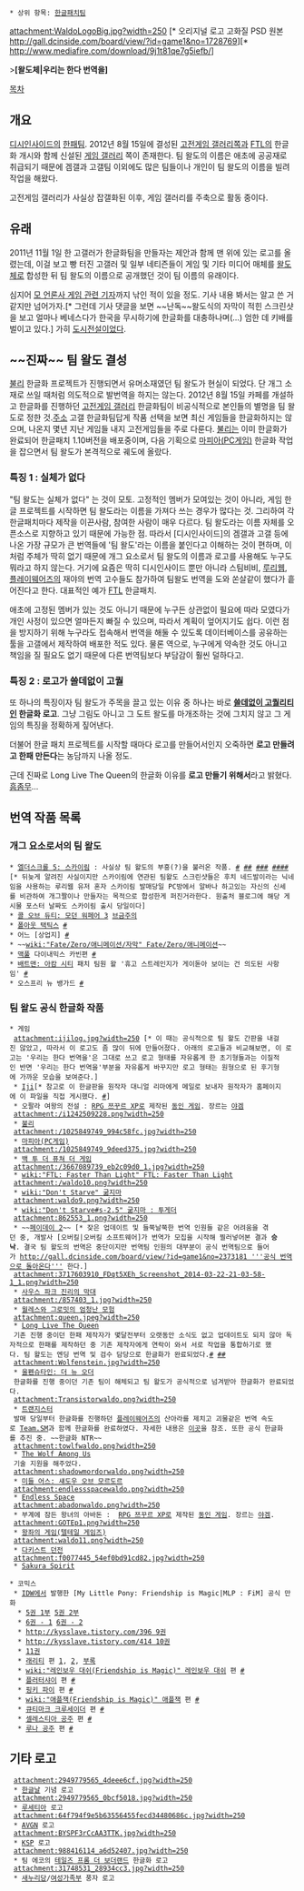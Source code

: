  * 상위 항목: [[한글패치팀]]

attachment:WaldoLogoBig.jpg?width=250 [* 오리지널 로고 고화질 PSD 원본 http://gall.dcinside.com/board/view/?id=game1&no=1728769][* http://www.mediafire.com/download/9j1t81qe7g5iefb/]

>'''[왈도체|우리는 한다 번역을]'''

[[목차]]

== 개요 ==
[[디시인사이드]]의 [[한패팀]]. 2012년 8월 15일에 결성된 [[고전게임 갤러리]]쪽과 [[FTL]]의 한글화 개시와 함께 신설된 [[게임 갤러리]] 쪽이 존재한다. 팀 왈도의 이름은 애초에 공공재로 취급되기 때문에 겜갤과 고갤팀 이외에도 많은 팀들이나 개인이 팀 왈도의 이름을 빌려 작업을 해왔다.

고전게임 갤러리가 사실상 잡갤화된 이후, 게임 갤러리를 주축으로 활동 중이다.

== 유래 ==
2011년 11월 1일 한 고갤러가 한글화팀을 만들자는 제안과 함께 맨 위에 있는 로고를 올렸는데, 이걸 보고 빵 터진 고갤러 및 일부 네티즌들이 게임 및 기타 미디어 매체를 [[왈도체]]로 합성한 뒤 팀 왈도의 이름으로 공개했던 것이 팀 이름의 유래이다.

심지어 [http://www.gamemeca.com/news/news_view.html?seq=33&ymd=20111116&page=1&point_ck=&search_ym=&sort_type=&search_text=&send=&mission_num=&mission_seq= 모 언론사 게임 관련 기자]까지 낚인 적이 있을 정도. 기사 내용 봐서는 알고 쓴 거 같지만 넘어가자.[* 그런데 기사 댓글을 보면 ~~난독~~왈도식의 자막이 적힌 스크린샷을 보고 얼마나 베네스다가 한국을 무시하기에 한글화를 대충하나며(...) 엄한 데 키배를 벌이고 있다.] 가히 [[도시전설]]이었다.

== ~~진짜~~ 팀 왈도 결성 ==
[[불리]] 한글화 프로젝트가 진행되면서 유머소재였던 팀 왈도가 현실이 되었다. 단 개그 소재로 쓰일 때처럼 의도적으로 발번역을 하지는 않는다. 2012년 8월 15일 카페를 개설하고 한글화를 진행하던 [[고전게임 갤러리]] 한글화팀이 비공식적으로 본인들의 별명을 팀 왈도로 정한 것.[http://cafe.naver.com/gogayteamwaldobully/ 주소] 고갤 한글화팀답게 작품 선택을 보면 최신 게임들을 한글화하지는 않으며, 나온지 몇년 지난 게임들 내지 고전게임들을 주로 다룬다. [[불리]]는 이미 한글화가 완료되어 한글패치 1.10버전을 배포중이며, 다음 기획으로 [[마피아(PC게임)]] 한글화 작업을 잡으면서 팀 왈도가 본격적으로 궤도에 올랐다.

=== 특징 1 : 실체가 없다 ===
"팀 왈도는 실체가 없다" 는 것이 모토. 고정적인 멤버가 모여있는 것이 아니라, 게임 한글 프로젝트를 시작하면 팀 왈도라는 이름을 가져다 쓰는 경우가 많다는 것. 그리하여 각 한글패치마다 제작을 이끈사람, 참여한 사람이 매우 다르다. 팀 왈도라는 이름 자체를 오픈소스로 지향하고 있기 때문에 가능한 점. 따라서 [디시인사이드]의 겜갤과 고갤 등에 나온 가장 규모가 큰 번역들에 '팀 왈도'라는 이름을 붙인다고 이해하는 것이 편하며, 이처럼 주체가 딱히 없기 때문에 개그 요소로서 팀 왈도의 이름과 로고를 사용해도 누구도 뭐라고 하지 않는다. 거기에 요즘은 딱히 디시인사이드 뿐만 아니라 스팀비비, [[루리웹]], [[플레이웨어즈]]의 재야의 번역 고수들도 참가하여 팀왈도 번역을 도와 쏜살같이 했다가 흩어진다고 한다. 대표적인 예가 [[FTL]] 한글패치.

애초에 고정된 멤버가 있는 것도 아니기 때문에 누구든 상관없이 필요에 따라 모였다가 개인 사정이 있으면 얼마든지 빠질 수 있으며, 따라서 계획이 엎어지기도 쉽다. 이런 점을 방지하기 위해 누구라도 접속해서 번역을 해둘 수 있도록 데이터베이스를 공유하는 툴을 고갤에서 제작하여 배포한 적도 있다. 물론 역으로, 누구에게 약속한 것도 아니고 책임을 질 필요도 없기 때문에 다른 번역팀보다 부담감이 훨씬 덜하다고.
=== 특징 2 : 로고가 쓸데없이 고퀄 ===
또 하나의 특징이자 팀 왈도가 주목을 끌고 있는 이유 중 하나는 바로  '''[[쓸데없이 고퀄리티]]인 한글화 로고'''. 그냥 그림도 아니고 그 도트 왈도를 마개조하는 것에 그치지 않고 그 게임의 특징을 정확하게 짚어낸다.

더불어 한글 패치 프로젝트를 시작할 때마다 로고를 만들어서인지 오죽하면 '''로고 만들려고 한패 만든다'''는 농담까지 나올 정도.

근데 진짜로 Long Live The Queen의 한글화 이유를 '''로고 만들기 위해서'''라고 밝혔다. [[흠좀무]]...
== 번역 작품 목록 ==
=== 개그 요소로서의 팀 왈도 ===
 * [[엘더스크롤 5: 스카이림]] : 사실상 팀 왈도의 부흥(?)을 불러온 작품. [http://hoochie.tistory.com/358 #] [http://hoochie.tistory.com/359 ##] [http://blog.naver.com/freesky2_10?Redirect=Log&logNo=30124254533 ###] [http://gall.dcgame.in/list.php?id=game_classic&no=1019145&page=1&search_pos=-1007286&k_type=0100&keyword=%EC%8B%9C%EC%84%B8%EB%A1%9C+%EC%A3%BD%EC%97%BF%EB%8B%A4%EA%B0%80&bbs= ####][* 뒤늦게 알려진 사실이지만 스카이림에 연관된 팀왈도 스크린샷들은 후치 네드발이라는 닉네임을 사용하는 루리웹 유저 혼자 스카이림 발매당일 PC방에서 알바나 하고있는 자신의 신세를 비관하여 개그짤이나 만들자는 목적으로 합성한게 퍼진거라한다. 원출처 블로그에 해당 게시물 포스터 날짜도 스카이림 출시 당일이다]
 * [[콜 오브 듀티: 모던 워페어 3]] [http://todayhumor.co.kr/board/view.php?kind=&ask_time=&search_table_name=&table=humorbest&no=407525&page=1&keyfield=&keyword=&mn=&nk=&ouscrap_keyword=&ouscrap_no=&s_no=407525&member_kind= 브금주의]
 * [[폴아웃 택틱스]] [http://gall.dcgame.in/list.php?id=game_classic&no=961637&page=1&recommend=1&recommend=1&bbs= #]
 * 어느 [상업지] [http://blogfiles.naver.net/20120222_64/end9412_1329917876008xKy1P_JPEG/%25C6%25C0%25BF%25D0%25B5%25B5%25B9%25F8%25BF%25AA%25B8%25C1%25B0%25A1.jpg #]
 * ~~[[wiki:"Fate/Zero/애니메이션/자막" Fate/Zero/애니메이션]]~~
 * [[맥풀]] 다이내믹스 카빈편 [http://gall.dcinside.com/gun/98900 #]
 * [[배트맨: 아캄 시티]] 패치 팀원 왈 '휴고 스트레인지가 게이돋아 보이는 건 의도된 사항임' [http://tvpot.daum.net/my/ClipView.do?ownerid=zUx8p71qH8Q0&clipid=37922413&page=1&svcid=0&idx=7&q=&order=date&from=Mypot_Mylist&lu=m_c_main_cliplist_7 #]
 * 오스프리 뉴 뱅가드 [http://gall.dcinside.com/list.php?id=arm&no=108772 #]

=== 팀 왈도 공식 한글화 작품 ===
 * 게임
  attachment:ijilog.jpg?width=250 [* 이 때는 공식적으로 팀 왈도 간판을 내걸진 않았고, 따라서 이 로고도 좀 많이 뒤에 만들어졌다. 아래의 로고들과 비교해보면, 이 로고는 '우리는 한다 번역을'은 그대로 쓰고 로고 형태를 자유롭게 한 초기형들과는 이질적인 반면 '우리는 한다 번역을'부분을 자유롭게 바꾸지만 로고 형태는 원형으로 된 후기형에 가까운 모습을 보여준다.]
  * [[Iji]][* 참고로 이 한글판을 원작자 대니얼 리마에게 메일로 보내자 원작자가 홈페이지에 이 파일을 직접 게시했다. [http://gall.dcinside.com/list.php?id=game_classic&no=1516542 #]] 
  * 오팔라 여왕의 전설 : [[RPG 쯔꾸르 XP]]로 제작된 [[동인 게임]]. 장르는 [[야겜]]
  attachment:/i1242509228.png?width=250
  * [[불리]]
  attachment:/1025849749_994c58fc.jpg?width=250
  * [[마피아(PC게임)]]
  attachment:/1025849749_9deed375.jpg?width=250
  * [[백 투 더 퓨쳐 더 게임]]
  attachment:/3667089739_eb2c09d0_1.jpg?width=250
  * [[wiki:"FTL: Faster Than Light" FTL: Faster Than Light]]
  attachment:/waldo10.png?width=250
  * [[wiki:"Don't Starve" 굶지마]]
  attachment:waldo9.png?width=250
  * [[wiki:"Don't Starve#s-2.5" 굶지마 : 투게더]]  
  attachment:862553_1.png?width=250
  * ~~[[페이데이 2]]~~ [* 잦은 업데이트 및 들쭉날쭉한 번역 인원들 같은 어려움을 겪던 중, 개발사 [오버킬|오버킬 소프트웨어]가 번역가 모집을 시작해 찔러넣어본 결과 '''승낙'''. 결국 팀 왈도의 번역은 중단이지만 번역팀 인원의 대부분이 공식 번역팀으로 들어가 [[http://gall.dcinside.com/board/view/?id=game1&no=2373181 '''공식 번역으로 돌아온다''']] 한다.]
  attachment:3717603910_FDqt5XEh_Screenshot_2014-03-22-21-03-58-1_1.png?width=250
  * [[사우스 파크 진리의 막대]]
  attachment:/857403_1.jpg?width=250
  * [[월레스와 그로밋#s-5|월레스와 그로밋의 엄청난 모험]]
  attachment:queen.jpeg?width=250
  * [[Long Live The Queen]]
  기존 진행 중이던 한패 제작자가 몇달전부터 오랫동안 소식도 없고 업데이트도 되지 않아 독자적으로 한패를 제작하던 중 기존 제작자에게 연락이 와서 서로 작업을 통합하기로 했다. 팀 왈도는 엔딩 번역 및 검수 담당으로 한글화가 완료되었다.[http://gall.dcinside.com/board/view/?id=game1&no=2374666&exception_mode=recommend #] [http://gall.dcinside.com/board/view/?id=game1&no=2374563&exception_mode=recommend ##]
  attachment:Wolfenstein.jpg?width=250
  * [[울펜슈타인: 더 뉴 오더]]
  한글화를 진행 중이던 기존 팀이 해체되고 팀 왈도가 공식적으로 넘겨받아 한글화가 완료되었다.
  attachment:Transistorwaldo.png?width=250
  * [[트랜지스터(게임)|트랜지스터]]
  발매 당일부터 한글화를 진행하던 [[플레이웨어즈]]의 산아라를 제치고 괴물같은 번역 속도로 [http://team-sm.tistory.com/ Team.SM]과 함께 한글화를 완료하였다. 자세한 내용은 [http://gall.dcinside.com/board/view/?id=game1&no=2440946 이곳]을 참조. 또한 공식 한글화를 추진 중. ~~한글화 NTR~~
  attachment:towlfwaldo.png?width=250
  * [[The Wolf Among Us]]
  기술 지원을 해주었다. 
  attachment:shadowmordorwaldo.png?width=250
  * [[미들 어스: 섀도우 오브 모르도르]]
  attachment:endlessspacewaldo.png?width=250
  * [[Endless Space]]
  attachment:abadonwaldo.png?width=250
  * 부계에 잠든 왕녀의 아바돈 :  [[RPG 쯔꾸르 XP]]로 제작된 [[동인 게임]]. 장르는 [[야겜]].
  attachment:GOTEp1.png?width=250
  * [[왕좌의 게임(텔테일 게임즈)]]
  attachment:waldo11.png?width=250
  * [[다키스트 던전]]
  attachment:f0077445_54ef0bd91cd82.jpg?width=250
  * [[Sakura Spirit]]

 * 코믹스
  * [[IDW]]에서 발행한 [My Little Pony: Friendship is Magic|MLP : FiM] 공식 만화
   * [http://kysslave.tistory.com/327 5권 1부] [http://kysslave.tistory.com/328 5권 2부]
   * [http://kysslave.tistory.com/329 6권 - 1] [http://kysslave.tistory.com/331 6권 - 2]
   * [[http://kysslave.tistory.com/396 9권]]
   * [[http://kysslave.tistory.com/414 10권]]
   * [http://kysslave.tistory.com/429 11권]
   * [[래리티]] 편 [http://kysslave.tistory.com/325 1], [http://kysslave.tistory.com/326 2], [http://kysslave.tistory.com/334 부록]
   * [[wiki:"레인보우 대쉬(Friendship is Magic)" 레인보우 대쉬]] 편 [http://kysslave.tistory.com/335 #]
   * [[플러터샤이]] 편 [http://kysslave.tistory.com/359 #]
   * [[핑키 파이]] 편 [http://kysslave.tistory.com/366 #]
   * [[wiki:"애플잭(Friendship is Magic)" 애플잭]] 편 [http://kysslave.tistory.com/383 #]
   * [[큐티마크 크루세이더]] 편 [http://kysslave.tistory.com/411 #]
   * [[셀레스티아 공주]] 편 [http://kysslave.tistory.com/422 #]
   * [[루나 공주]] 편 [http://kysslave.tistory.com/496 #]


== 기타 로고 ==
  attachment:2949779565_4deee6cf.jpg?width=250
  * [[한글날]] 기념 로고
  attachment:2949779565_0bcf5018.jpg?width=250
  * [[Recettear|루세티아]] 로고
  attachment:64f794f9e5b63556455fecd34480686c.jpg?width=250
  * [[The Angry Video Game Nerd|AVGN]] 로고
  attachment:BYSPF3rCcAA3TTK.jpg?width=250
  * [[Kerbal Space Program|KSP]] 로고
  attachment:988416114_a6d52407.jpg?width=250
  * 팀 에코의 [[테일즈 프롬 더 보더랜드]] 한글화 로고
  attachment:31748531_28934cc3.jpg?width=250
  * [[새누리당]]/[[여성가족부]] 풍자 로고
